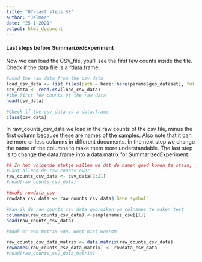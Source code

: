 ```yaml
---
title: "07-last steps SE"
author: "Jelmer"
date: "25-1-2021"
output: html_document
---
```


#### Last steps before SummarizedExperiment

Now we can load the CSV_file, you’ll see the first few counts inside the file. Check if the data file is a “data.frame.

```r
#Load the raw data from the csv data
load_csv_data <- list.files(path = here::here(params$geo_dataset), full.names = TRUE, pattern = ".csv")
csv_data <- read.csv(load_csv_data)
#the first few counts of the raw data
head(csv_data)

#Check if the csv_data is a data.frame
class(csv_data)
```

In raw_counts_csv_data we load in the raw counts of the csv file, minus the first column because these are names of the samples. Also note that it can be more or less columns in different documents. In the next step we change the name of the columns to make them more understandable. The last step is to change the data.frame into a data.matrix for SummarizedExperiment.
```r
## In het volgende stukje willen we dat de namen goed komen te staan, je ziet eerst dat het rommelig is en daarna hebben ze GSM nummers
#Laat alleen de raw counts over
raw_counts_csv_data <- csv_data[2:21]
#head(raw_counts_csv_data)

##make rowdata_csv
rowdata_csv_data <- raw_counts_csv_data$`Gene symbol`

#Kan ik de raw_counts_csv_data gebruiken om colnames te maken test
colnames(raw_counts_csv_data) <-samplenames_csv[[1]]
head(raw_counts_csv_data)

#maak er een matrix van, weet niet waarom

raw_counts_csv_data_matrix <- data.matrix(raw_counts_csv_data)
rownames(raw_counts_csv_data_matrix) <- rowdata_csv_data
#head(raw_counts_csv_data_matrix)
```

